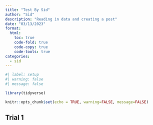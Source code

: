 ```yaml
---
title: "Test By Sid"
author: "Sid"
description: "Reading in data and creating a post"
date: "03/13/2023"
format:
  html:
    toc: true
    code-fold: true
    code-copy: true
    code-tools: true
categories:
  - sid
---
```


```r
#| label: setup
#| warning: false
#| message: false

library(tidyverse)

knitr::opts_chunk$set(echo = TRUE, warning=FALSE, message=FALSE)
```

## Trial 1
